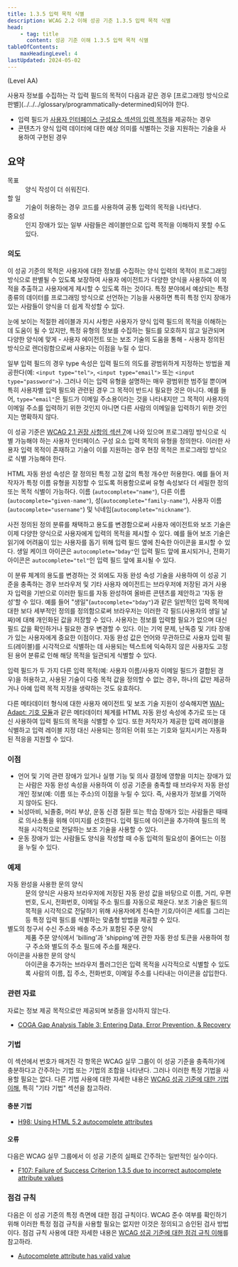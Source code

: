 ```yaml
---
title: 1.3.5 입력 목적 식별
description: WCAG 2.2 이해 성공 기준 1.3.5 입력 목적 식별
head:
    - tag: title
      content: 성공 기준 이해 1.3.5 입력 목적 식별
tableOfContents:
    maxHeadingLevel: 4
lastUpdated: 2024-05-02
---
```



(Level AA)

<Card title="성공 기준(SC)">
사용자 정보를 수집하는 각 입력 필드의 목적이 다음과 같은 경우 [프로그래밍 방식으로 판별](../../../glossary/programmatically-determined)되어야 한다.

*   입력 필드가 [사용자 인터페이스 구성요소 섹션의 입력 목적](https://www.w3.org/TR/WCAG22/#input-purposes)을 제공하는 경우
*   콘텐츠가 양식 입력 데이터에 대한 예상 의미를 식별하는 것을 지원하는 기술을 사용하여 구현된 경우
</Card>

## 요약

<dl>
<dt>목표</dt>
<dd>양식 작성이 더 쉬워진다.</dd>
<dt>할 일</dt>
<dd>기술이 허용하는 경우 코드를 사용하여 공통 입력의 목적을 나타낸다.</dd>
<dt>중요성</dt>
<dd>인지 장애가 있는 일부 사람들은 레이블만으로 입력 목적을 이해하지 못할 수도 있다.</dd>
</dl>

### 의도

이 성공 기준의 목적은 사용자에 대한 정보를 수집하는 양식 입력의 목적이 프로그래밍 방식으로 판별될 수 있도록 보장하여 사용자 에이전트가 다양한 양식을 사용하여 이 목적을 추출하고 사용자에게 제시할 수 있도록 하는 것이다. 특정 분야에서 예상되는 특정 종류의 데이터를 프로그래밍 방식으로 선언하는 기능을 사용하면 특히 특정 인지 장애가 있는 사람들이 양식을 더 쉽게 작성할 수 있다.

눈에 보이는 적절한 레이블과 지시 사항은 사용자가 양식 입력 필드의 목적을 이해하는 데 도움이 될 수 있지만, 특정 유형의 정보를 수집하는 필드를 모호하지 않고 일관되며 다양한 양식에 맞게 - 사용자 에이전트 또는 보조 기술의 도움을 통해 - 사용자 정의된 방식으로 렌더링함으로써 사용자는 이점을 누릴 수 있다.

일부 입력 필드의 경우 type 속성은 입력 필드의 의도를 광범위하게 지정하는 방법을 제공한다(예: `<input type="tel">`, `<input type="email">` 또는 `<input type="password">`). 그러나 이는 입력 유형을 설명하는 매우 광범위한 범주일 뿐이며 특히 사용자별 입력 필드와 관련된 경우 그 목적이 반드시 필요한 것은 아니다. 예를 들어, `type="email"`은 필드가 이메일 주소용이라는 것을 나타내지만 그 목적이 사용자의 이메일 주소를 입력하기 위한 것인지 아니면 다른 사람의 이메일을 입력하기 위한 것인지는 명확하지 않다.

이 성공 기준은 [WCAG 2.1 권장 사항의 섹션 7](https://www.w3.org/TR/WCAG21/#input-purposes)에 나와 있으며 프로그래밍 방식으로 식별 가능해야 하는 사용자 인터페이스 구성 요소 입력 목적의 유형을 정의한다. 이러한 사용자 입력 목적이 존재하고 기술이 이를 지원하는 경우 현장 목적은 프로그래밍 방식으로 식별 가능해야 한다.

HTML 자동 완성 속성은 잘 정의된 특정 고정 값의 특정 개수만 허용한다. 예를 들어 저작자가 특정 이름 유형을 지정할 수 있도록 허용함으로써 유형 속성보다 더 세밀한 정의 또는 목적 식별이 가능하다. 이름 (`autocomplete="name"`), 다른 이름(`autocomplete="given-name"`), 성(`autocomplete="family-name"`), 사용자 이름(`autocomplete="username"`) 및 닉네임(`autocomplete="nickname"`).

사전 정의된 정의 분류를 채택하고 용도를 변경함으로써 사용자 에이전트와 보조 기술은 이제 다양한 양식으로 사용자에게 입력의 목적을 제시할 수 있다. 예를 들어 보조 기술은 읽기에 어려움이 있는 사용자를 돕기 위해 입력 필드 옆에 친숙한 아이콘을 표시할 수 있다. 생일 케이크 아이콘은 `autocomplete="bday"`인 입력 필드 앞에 표시되거나, 전화기 아이콘은 `autocomplete="tel"`인 입력 필드 앞에 표시될 수 있다.

이 분류 체계의 용도를 변경하는 것 외에도 자동 완성 속성 기술을 사용하여 이 성공 기준을 충족하는 경우 브라우저 및 기타 사용자 에이전트는 브라우저에 저장된 과거 사용자 입력을 기반으로 이러한 필드를 자동 완성하여 올바른 콘텐츠를 제안하고 '자동 완성'할 수 있다. 예를 들어 "생일"(`autocomplete="bday"`)과 같은 일반적인 입력 목적에 대한 보다 세부적인 정의를 정의함으로써 브라우저는 이러한 각 필드(사용자의 생일 날짜)에 대해 개인화된 값을 저장할 수 있다. 사용자는 정보를 입력할 필요가 없으며 대신 필드 값을 확인하거나 필요한 경우 변경할 수 있다. 이는 기억 문제, 난독증 및 기타 장애가 있는 사용자에게 중요한 이점이다. 자동 완성 값은 언어와 무관하므로 사용자 입력 필드(레이블)를 시각적으로 식별하는 데 사용되는 텍스트에 익숙하지 않은 사용자도 고정된 용어 분류로 인해 해당 목적을 일관되게 식별할 수 있다.

입력 필드가 두 가지 다른 입력 목적(예: 사용자 이름/사용자 이메일 필드가 결합된 경우)을 허용하고, 사용된 기술이 다중 목적 값을 정의할 수 없는 경우, 하나의 값만 제공하거나 아예 입력 목적 지정을 생략하는 것도 유효하다.

다른 메타데이터 형식에 대한 사용자 에이전트 및 보조 기술 지원이 성숙해지면 [WAI-Adapt: 기호 모듈](https://www.w3.org/TR/adapt-symbols/)과 같은 메타데이터 체계를 HTML 자동 완성 속성에 추가로 또는 대신 사용하여 입력 필드의 목적을 식별할 수 있다. 또한 저작자가 제공한 입력 레이블을 식별하고 입력 레이블 지정 대신 사용되는 정의된 어휘 또는 기호와 일치시키는 자동화된 적응을 지원할 수 있다.

### 이점

*   언어 및 기억 관련 장애가 있거나 실행 기능 및 의사 결정에 영향을 미치는 장애가 있는 사람은 자동 완성 속성을 사용하여 이 성공 기준을 충족할 때 브라우저 자동 완성 개인 정보(예: 이름 또는 주소)의 이점을 누릴 수 있다. 즉, 사용자가 정보를 기억하지 않아도 된다.
*   뇌성마비, 뇌졸중, 머리 부상, 운동 신경 질환 또는 학습 장애가 있는 사람들은 때때로 의사소통을 위해 이미지를 선호한다. 입력 필드에 아이콘을 추가하여 필드의 목적을 시각적으로 전달하는 보조 기술을 사용할 수 있다.
*   운동 장애가 있는 사람들도 양식을 작성할 때 수동 입력의 필요성이 줄어드는 이점을 누릴 수 있다.

### 예제

<dl>
    <dt>자동 완성을 사용한 문의 양식</dt>
    <dd>
        문의 양식은 사용자 브라우저에 저장된 자동 완성 값을 바탕으로 이름, 거리, 우편번호, 도시, 전화번호, 이메일 주소 필드를 자동으로 채운다. 보조 기술은 필드의 목적을 시각적으로 전달하기 위해 사용자에게 친숙한 기호/아이콘 세트를 그리는 등 특정 입력 필드를 식별하는 맞춤형 방법을 제공할 수 있다.
    </dd>
    <dt>별도의 청구서 수신 주소와 배송 주소가 포함된 주문 양식</dt>
    <dd>
        제품 주문 양식에서 'billing'과 'shipping'에 관한 자동 완성 토큰을 사용하여 청구 주소와 별도의 주소 필드에 주소를 채운다.
    </dd>
    <dt>아이콘을 사용한 문의 양식</dt>
    <dd>
        아이콘을 추가하는 브라우저 플러그인은 입력 목적을 시각적으로 식별할 수 있도록 사람의 이름, 집 주소, 전화번호, 이메일 주소를 나타내는 아이콘을 삽입한다.
    </dd>
</dl>

### 관련 자료

자료는 정보 제공 목적으로만 제공되며 보증을 암시하지 않는다.

*   [COGA Gap Analysis Table 3: Entering Data, Error Prevention, & Recovery](https://www.w3.org/TR/coga-gap-analysis/#table3)

### 기법

이 섹션에서 번호가 매겨진 각 항목은 WCAG 실무 그룹이 이 성공 기준을 충족하기에 충분하다고 간주하는 기법 또는 기법의 조합을 나타낸다. 그러나 이러한 특정 기법을 사용할 필요는 없다. 다른 기법 사용에 대한 자세한 내용은 [WCAG 성공 기준에 대한 기법 이해](../understanding-techniques), 특히 "기타 기법" 섹션을 참고하라.

#### 충분 기법

*   [H98: Using HTML 5.2 autocomplete attributes](https://www.w3.org/WAI/WCAG22/Techniques/html/H98)

#### 오류

다음은 WCAG 실무 그룹에서 이 성공 기준의 실패로 간주하는 일반적인 실수이다.

*   [F107: Failure of Success Criterion 1.3.5 due to incorrect autocomplete attribute values](https://www.w3.org/WAI/WCAG22/Techniques/failures/F107)

### 점검 규칙

다음은 이 성공 기준의 특정 측면에 대한 점검 규칙이다. WCAG 준수 여부를 확인하기 위해 이러한 특정 점검 규칙을 사용할 필요는 없지만 이것은 정의되고 승인된 검사 방법이다. 점검 규칙 사용에 대한 자세한 내용은 [WCAG 성공 기준에 대한 점검 규칙 이해](../understanding-act-rules)를 참고하라.

*   [Autocomplete attribute has valid value](https://www.w3.org/WAI/standards-guidelines/act/rules/73f2c2/)

